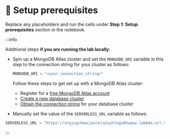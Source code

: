 # 👐 Setup prerequisites

Replace any placeholders and run the cells under **Step 1: Setup prerequisites** section in the notebook.

:::info

Additional steps **if you are running the lab locally**:

* Spin up a MongoDB Atlas cluster and set the `MONGODB_URI` variable in this step to the connection string for your cluster as follows:

    ```python
    MONGODB_URI = "<your_connection_string>"
    ```

    Follow these steps to get set up with a MongoDB Atlas cluster:

    * Register for a [free MongoDB Atlas account](https://www.mongodb.com/cloud/atlas/register)
    * [Create a new database cluster](https://www.mongodb.com/docs/guides/atlas/cluster/?utm_campaign=devrel&utm_source=third-party-content&utm_medium=cta&utm_content=multimodal_rag_tutorial&utm_term=apoorva.joshi)
    * [Obtain the connection string](https://www.mongodb.com/docs/guides/atlas/connection-string/?utm_campaign=devrel&utm_source=third-party-content&utm_medium=cta&utm_content=multimodal_rag_tutorial&utm_term=apoorva.joshi) for your database cluster

* Manually set the value of the `SERVERLESS_URL` variable as follows:

```python
SERVERLESS_URL = "https://vtqjvgchmwcjwsrela2oyhlegu0hwqnw.lambda-url.us-west-2.on.aws/"
```
:::